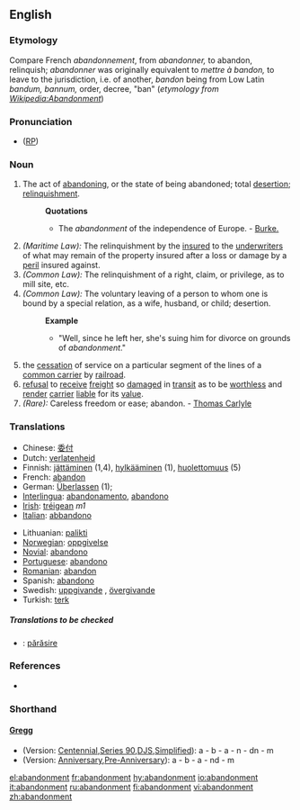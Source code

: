 {{wikisource1911Enc|Abandonment}}
==English==

===Etymology===
Compare French ''abandonnement'', from ''abandonner,'' to abandon, relinquish; ''abandonner'' was originally equivalent to ''mettre à bandon,'' to leave to the jurisdiction, i.e. of another, ''bandon'' being from Low Latin ''bandum, bannum,'' order, decree, "ban" (''etymology from [http://en.wikipedia.org/w/index.php?title=Abandonment&oldid=234543 Wikipedia:Abandonment]'')

===Pronunciation===
* ([[RP]]) {{IPA|/əˈbændənmənt/}}

===Noun===
{{en-noun}}

# The act of [[abandoning]], or the state of being abandoned; total [[desertion]]; [[relinquishment]].
#:'''Quotations'''
#:*The ''abandonment'' of the independence of Europe. - [[Burke.]]
# ''(Maritime Law):'' The relinquishment by the [[insured]] to the [[underwriters]] of what may remain of the property insured after a loss or damage by a [[peril]] insured against.
# ''(Common Law):'' The relinquishment of a right, claim, or privilege, as to mill site, etc.
# ''(Common Law):'' The voluntary leaving of a person to whom one is bound by a special relation, as a wife, husband, or child; desertion.
#:'''Example'''
#:*"Well, since he left her, she's suing him for divorce on grounds of ''abandonment''."
#the [[cessation]] of service on a particular segment of the lines of a [[common carrier]] by [[railroad]].
#[[refusal]] to [[receive]] [[freight]] so [[damaged]] in [[transit]] as to be [[worthless]] and [[render]] [[carrier]] [[liable]] for its [[value]].
# ''(Rare):'' Careless freedom or ease; abandon. - [[w:Thomas Carlyle|Thomas Carlyle]]

===Translations===
{{top}}
*Chinese: [[委付]]
*Dutch: [[verlatenheid]] {{f}}
*Finnish: [[jättäminen]] (1,4), [[hylkääminen]] (1), [[huolettomuus]] (5)
*French: [[abandon]] {{m}}
*German: [[Überlassen]] {{n}} (1); <!--[[Aufgabe]] {{f}}, [[Preisgabe]] {{f}}-->
*[[Interlingua]]: [[abandonamento]], [[abandono]]
*[[Irish]]: [[tréigean]] ''m1''
*[[Italian]]: [[abbandono]]
{{mid}}
*Lithuanian: [[palikti]]
*[[Norwegian]]: [[oppgivelse]] {{c}}
*[[Novial]]: [[abandono]]
*[[Portuguese]]: [[abandono]]
*[[Romanian]]: [[abandon]] {{n}}
*Spanish: [[abandono]] {{m}}
*Swedish: [[uppgivande]] {{c}}, [[övergivande]] {{c}}
*Turkish: [[terk]]
{{bottom}}

=====Translations to be checked=====
{{checktrans}}
*{{ttbc|Romanian}}: [[părăsire]] {{f}}

===References===
*{{R:Webster 1913}}

===Shorthand===
====[http://en.wikipedia.org/wiki/Gregg_Shorthand Gregg]====
* (Version: [http://en.wikipedia.org/wiki/Gregg_Shorthand#Centennial_Gregg_Shorthand Centennial],[http://en.wikipedia.org/wiki/Gregg_Shorthand#Series_90_Gregg_Shorthand Series 90],[http://en.wikipedia.org/wiki/Gregg_Shorthand#Diamond_Jubilee_Gregg_Shorthand  DJS],[http://en.wikipedia.org/wiki/Gregg_Shorthand#Simplified_Gregg_Shorthand Simplified]): a - b - a - n - dn - m
* (Version: [http://en.wikipedia.org/wiki/Gregg_Shorthand#Anniversary_Gregg_Shorthand Anniversary],[http://en.wikipedia.org/wiki/Gregg_Shorthand#Pre-Anniversary_Gregg_Shorthand Pre-Anniversary]): a - b - a - nd - m

[[el:abandonment]]
[[fr:abandonment]]
[[hy:abandonment]]
[[io:abandonment]]
[[it:abandonment]]
[[ru:abandonment]]
[[fi:abandonment]]
[[vi:abandonment]]
[[zh:abandonment]]